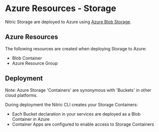 
# Azure Resources - Storage

Nitric Storage are deployed to Azure using [Azure Blob Storage](https://azure.microsoft.com/en-us/services/storage/blobs/).

## Azure Resources

The following resources are created when deploying Storage to Azure:

- Blob Container
- Azure Resource Group

## Deployment

<Note>
  Note: Azure Storage 'Containers' are synonymous with 'Buckets' in other cloud
  platforms.
</Note>

During deployment the Nitric CLI creates your Storage Containers:

- Each Bucket declaration in your services are deployed as a Blob Container in Azure
- Container Apps are configured to enable access to Storage Containers
